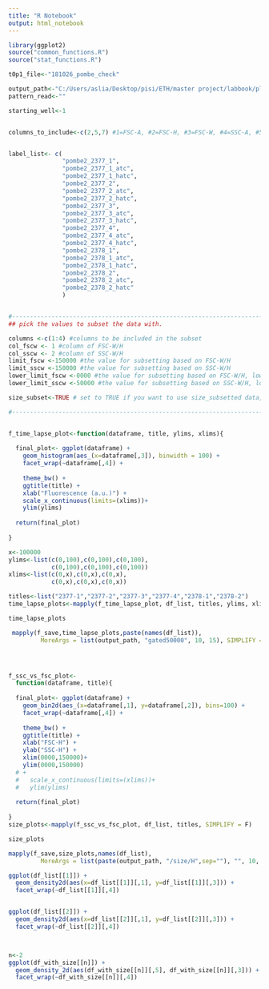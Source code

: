 ---
title: "R Notebook"
output: html_notebook
---

```{r}


library(ggplot2)
source("common_functions.R")
source("stat_functions.R")

t0p1_file<-"181026_pombe_check"

output_path<-"C:/Users/aslia/Desktop/pisi/ETH/master project/labbook/plots/oct18/181026_pombe_checks" # for saving plots
pattern_read<-""

starting_well<-1


columns_to_include<-c(2,5,7) #1=FSC-A, #2=FSC-H, #3=FSC-W, #4=SSC-A, #5=SSC-H, #6=SSC-W, #7= 488 [C]-H


label_list<- c(
               "pombe2_2377_1",
               "pombe2_2377_1_atc",
               "pombe2_2377_1_hatc",
               "pombe2_2377_2",
               "pombe2_2377_2_atc",
               "pombe2_2377_2_hatc",
               "pombe2_2377_3",
               "pombe2_2377_3_atc",
               "pombe2_2377_3_hatc",
               "pombe2_2377_4",
               "pombe2_2377_4_atc",
               "pombe2_2377_4_hatc",
               "pombe2_2378_1",
               "pombe2_2378_1_atc",
               "pombe2_2378_1_hatc",
               "pombe2_2378_2",
               "pombe2_2378_2_atc",
               "pombe2_2378_2_hatc"
               )


#---------------------------------------------------------------------------------------------------------------
## pick the values to subset the data with. 

columns <-c(1:4) #columns to be included in the subset
col_fscw <- 1 #column of FSC-W/H
col_sscw <- 2 #column of SSC-W/H
limit_fscw <-150000 #the value for subsetting based on FSC-W/H
limit_sscw <-150000 #the value for subsetting based on SSC-W/H
lower_limit_fscw <-0000 #the value for subsetting based on FSC-W/H, lower limit
lower_limit_sscw <-50000 #the value for subsetting based on SSC-W/H, lower limit

size_subset<-TRUE # set to TRUE if you want to use size_subsetted data, otherwise false.

#---------------------------------------------------------------------------------------------------------------



```


```{r}


f_time_lapse_plot<-function(dataframe, title, ylims, xlims){
  
  final_plot<- ggplot(dataframe) +
    geom_histogram(aes_(x=dataframe[,3]), binwidth = 100) +
    facet_wrap(~dataframe[,4]) +
    
    theme_bw() +
    ggtitle(title) +
    xlab("Fluorescence (a.u.)") +
    scale_x_continuous(limits=(xlims))+
    ylim(ylims)
  
  return(final_plot)
  
}

x<-100000
ylims<-list(c(0,100),c(0,100),c(0,100),
            c(0,100),c(0,100),c(0,100))
xlims<-list(c(0,x),c(0,x),c(0,x),
            c(0,x),c(0,x),c(0,x))

titles<-list("2377-1","2377-2","2377-3","2377-4","2378-1","2378-2")
time_lapse_plots<-mapply(f_time_lapse_plot, df_list, titles, ylims, xlims, SIMPLIFY = F)

time_lapse_plots

 mapply(f_save,time_lapse_plots,paste(names(df_list)),
         MoreArgs = list(output_path, "gated50000", 10, 15), SIMPLIFY = F)





```

```{r}
f_ssc_vs_fsc_plot<-
  function(dataframe, title){
  
  final_plot<- ggplot(dataframe) +
    geom_bin2d(aes_(x=dataframe[,1], y=dataframe[,2]), bins=100) +
    facet_wrap(~dataframe[,4]) +
    
    theme_bw() +
    ggtitle(title) +
    xlab("FSC-H") +
    ylab("SSC-H") +
    xlim(0000,150000)+
    ylim(0000,150000)
  # +
  #   scale_x_continuous(limits=(xlims))+
  #   ylim(ylims)
  
  return(final_plot)
  
}
size_plots<-mapply(f_ssc_vs_fsc_plot, df_list, titles, SIMPLIFY = F)

size_plots

mapply(f_save,size_plots,names(df_list),
         MoreArgs = list(paste(output_path, "/size/H",sep=""), "", 10, 15), SIMPLIFY = F)


```


```{r}

ggplot(df_list[[1]]) +
  geom_density2d(aes(x=df_list[[1]][,1], y=df_list[[1]][,3])) +
  facet_wrap(~df_list[[1]][,4])


ggplot(df_list[[2]]) +
  geom_density2d(aes(x=df_list[[2]][,1], y=df_list[[2]][,3])) +
  facet_wrap(~df_list[[2]][,4])



n<-2
ggplot(df_with_size[[n]]) +
  geom_density_2d(aes(df_with_size[[n]][,5], df_with_size[[n]][,3])) +
  facet_wrap(~df_with_size[[n]][,4])


```

